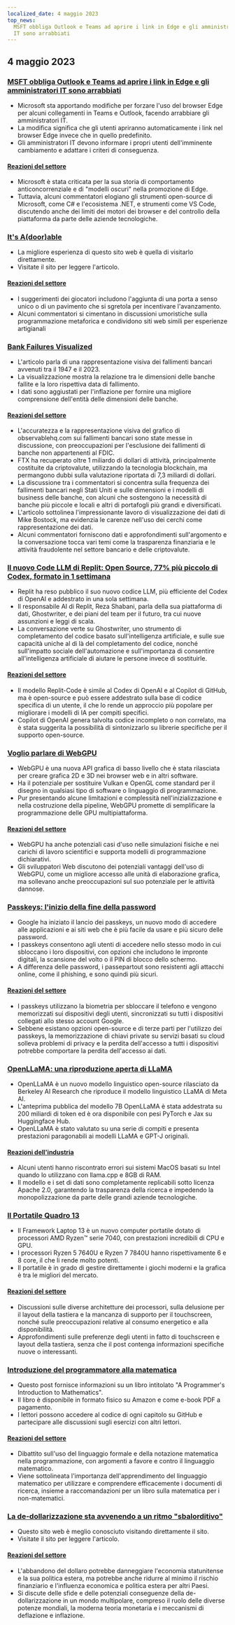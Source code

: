 ```yaml
---
localized_date: 4 maggio 2023
top_news:
  MSFT obbliga Outlook e Teams ad aprire i link in Edge e gli amministratori
  IT sono arrabbiati
---
```




<CallToAction />

<Steps>

## 4 maggio 2023

### [MSFT obbliga Outlook e Teams ad aprire i link in Edge e gli amministratori IT sono arrabbiati](https://www.theverge.com/2023/5/3/23709297/microsoft-edge-force-outlook-teams-web-links-open)

- Microsoft sta apportando modifiche per forzare l'uso del browser Edge per alcuni collegamenti in Teams e Outlook, facendo arrabbiare gli amministratori IT.
- La modifica significa che gli utenti apriranno automaticamente i link nel browser Edge invece che in quello predefinito.
- Gli amministratori IT devono informare i propri utenti dell'imminente cambiamento e adattare i criteri di conseguenza.

#### [Reazioni del settore](http://news.ycombinator.com/item?id=35800158)

- Microsoft è stata criticata per la sua storia di comportamento anticoncorrenziale e di "modelli oscuri" nella promozione di Edge.
- Tuttavia, alcuni commentatori elogiano gli strumenti open-source di Microsoft, come C# e l'ecosistema .NET, e strumenti come VS Code, discutendo anche dei limiti dei motori dei browser e del controllo della piattaforma da parte delle aziende tecnologiche.

### [It's A(door)able](https://ncase.me/door/)

- La migliore esperienza di questo sito web è quella di visitarlo direttamente.
- Visitate il sito per leggere l'articolo.

#### [Reazioni del settore](http://news.ycombinator.com/item?id=35800492)

- I suggerimenti dei giocatori includono l'aggiunta di una porta a senso unico o di un pavimento che si sgretola per incentivare l'avanzamento.
- Alcuni commentatori si cimentano in discussioni umoristiche sulla programmazione metaforica e condividono siti web simili per esperienze artigianali

### [Bank Failures Visualized](https://observablehq.com/@mbostock/bank-failures)

- L'articolo parla di una rappresentazione visiva dei fallimenti bancari avvenuti tra il 1947 e il 2023.
- La visualizzazione mostra la relazione tra le dimensioni delle banche fallite e la loro rispettiva data di fallimento.
- I dati sono aggiustati per l'inflazione per fornire una migliore comprensione dell'entità delle dimensioni delle banche.

#### [Reazioni del settore](http://news.ycombinator.com/item?id=35795975)

- L'accuratezza e la rappresentazione visiva del grafico di observablehq.com sui fallimenti bancari sono state messe in discussione, con preoccupazioni per l'esclusione dei fallimenti di banche non appartenenti al FDIC.
- FTX ha recuperato oltre 1 miliardo di dollari di attività, principalmente costituite da criptovalute, utilizzando la tecnologia blockchain, ma permangono dubbi sulla valutazione riportata di 7,3 miliardi di dollari.
- La discussione tra i commentatori si concentra sulla frequenza dei fallimenti bancari negli Stati Uniti e sulle dimensioni e i modelli di business delle banche, con alcuni che sostengono la necessità di banche più piccole e locali e altri di portafogli più grandi e diversificati.
- L'articolo sottolinea l'impressionante lavoro di visualizzazione dei dati di Mike Bostock, ma evidenzia le carenze nell'uso dei cerchi come rappresentazione dei dati.
- Alcuni commentatori forniscono dati e approfondimenti sull'argomento e la conversazione tocca vari temi come la trasparenza finanziaria e le attività fraudolente nel settore bancario e delle criptovalute.

### [Il nuovo Code LLM di Replit: Open Source, 77% più piccolo di Codex, formato in 1 settimana](https://www.latent.space/p/reza-shabani#details)

- Replit ha reso pubblico il suo nuovo codice LLM, più efficiente del Codex di OpenAI e addestrato in una sola settimana.
- Il responsabile AI di Replit, Reza Shabani, parla della sua piattaforma di dati, Ghostwriter, e dei piani del team per il futuro, tra cui nuove assunzioni e leggi di scala.
- La conversazione verte su Ghostwriter, uno strumento di completamento del codice basato sull'intelligenza artificiale, e sulle sue capacità uniche al di là del completamento del codice, nonché sull'impatto sociale dell'automazione e sull'importanza di consentire all'intelligenza artificiale di aiutare le persone invece di sostituirle.

#### [Reazioni del settore](http://news.ycombinator.com/item?id=35803435)

- Il modello Replit-Code è simile al Codex di OpenAI e al Copilot di GitHub, ma è open-source e può essere addestrato sulla base di codice specifica di un utente, il che lo rende un approccio più popolare per migliorare i modelli di IA per compiti specifici.
- Copilot di OpenAI genera talvolta codice incompleto o non correlato, ma è stata suggerita la possibilità di sintonizzarlo su librerie specifiche per il supporto open-source.

### [Voglio parlare di WebGPU](https://cohost.org/mcc/post/1406157-i-want-to-talk-about-webgpu)

- WebGPU è una nuova API grafica di basso livello che è stata rilasciata per creare grafica 2D e 3D nei browser web e in altri software.
- Ha il potenziale per sostituire Vulkan e OpenGL come standard per il disegno in qualsiasi tipo di software o linguaggio di programmazione.
- Pur presentando alcune limitazioni e complessità nell'inizializzazione e nella costruzione della pipeline, WebGPU promette di semplificare la programmazione delle GPU multipiattaforma.

#### [Reazioni del settore](http://news.ycombinator.com/item?id=35800988)

- WebGPU ha anche potenziali casi d'uso nelle simulazioni fisiche e nei carichi di lavoro scientifici e supporta modelli di programmazione dichiarativi.
- Gli sviluppatori Web discutono dei potenziali vantaggi dell'uso di WebGPU, come un migliore accesso alle unità di elaborazione grafica, ma sollevano anche preoccupazioni sul suo potenziale per le attività dannose.

### [Passkeys: l'inizio della fine della password](https://blog.google/technology/safety-security/the-beginning-of-the-end-of-the-password/)

- Google ha iniziato il lancio dei passkeys, un nuovo modo di accedere alle applicazioni e ai siti web che è più facile da usare e più sicuro delle password.
- I passkeys consentono agli utenti di accedere nello stesso modo in cui sbloccano i loro dispositivi, con opzioni che includono le impronte digitali, la scansione del volto o il PIN di blocco dello schermo.
- A differenza delle password, i passepartout sono resistenti agli attacchi online, come il phishing, e sono quindi più sicuri.

#### [Reazioni del settore](http://news.ycombinator.com/item?id=35801392)

- I passkeys utilizzano la biometria per sbloccare il telefono e vengono memorizzati sui dispositivi degli utenti, sincronizzati su tutti i dispositivi collegati allo stesso account Google.
- Sebbene esistano opzioni open-source e di terze parti per l'utilizzo dei passkeys, la memorizzazione di chiavi private su servizi basati su cloud solleva problemi di privacy e la perdita dell'accesso a tutti i dispositivi potrebbe comportare la perdita dell'accesso ai dati.

### [OpenLLaMA: una riproduzione aperta di LLaMA](https://github.com/openlm-research/open_llama)

- OpenLLaMA è un nuovo modello linguistico open-source rilasciato da Berkeley AI Research che riproduce il modello linguistico LLaMA di Meta AI.
- L'anteprima pubblica del modello 7B OpenLLaMA è stata addestrata su 200 miliardi di token ed è ora disponibile con pesi PyTorch e Jax su Huggingface Hub.
- OpenLLaMA è stato valutato su una serie di compiti e presenta prestazioni paragonabili ai modelli LLaMA e GPT-J originali.

#### [Reazioni dell'industria](http://news.ycombinator.com/item?id=35798888)

- Alcuni utenti hanno riscontrato errori sui sistemi MacOS basati su Intel quando lo utilizzano con llama.cpp e 8GB di RAM.
- Il modello e i set di dati sono completamente replicabili sotto licenza Apache 2.0, garantendo la trasparenza della ricerca e impedendo la monopolizzazione da parte delle grandi aziende tecnologiche.

### [Il Portatile Quadro 13](https://frame.work/blog/announcing-the-framework-laptop-13-powered-by-amd-ryzen)

- Il Framework Laptop 13 è un nuovo computer portatile dotato di processori AMD Ryzen™ serie 7040, con prestazioni incredibili di CPU e GPU.
- I processori Ryzen 5 7640U e Ryzen 7 7840U hanno rispettivamente 6 e 8 core, il che li rende molto potenti.
- Il portatile è in grado di gestire direttamente i giochi moderni e la grafica è tra le migliori del mercato.

#### [Reazioni del settore](http://news.ycombinator.com/item?id=35802210)

- Discussioni sulle diverse architetture dei processori, sulla delusione per il layout della tastiera e la mancanza di supporto per il touchscreen, nonché sulle preoccupazioni relative al consumo energetico e alla disponibilità.
- Approfondimenti sulle preferenze degli utenti in fatto di touchscreen e layout della tastiera, senza che il post contenga informazioni specifiche nuove o interessanti.

### [Introduzione del programmatore alla matematica](https://pimbook.org)

- Questo post fornisce informazioni su un libro intitolato "A Programmer's Introduction to Mathematics".
- Il libro è disponibile in formato fisico su Amazon e come e-book PDF a pagamento.
- I lettori possono accedere al codice di ogni capitolo su GitHub e partecipare alle discussioni sugli esercizi con altri lettori.

#### [Reazioni del settore](http://news.ycombinator.com/item?id=35800136)

- Dibattito sull'uso del linguaggio formale e della notazione matematica nella programmazione, con argomenti a favore e contro il linguaggio matematico.
- Viene sottolineata l'importanza dell'apprendimento del linguaggio matematico per utilizzare e comprendere efficacemente i documenti di ricerca, insieme a raccomandazioni per un libro sulla matematica per i non-matematici.

### [La de-dollarizzazione sta avvenendo a un ritmo "sbalorditivo"](https://www.bloomberg.com/news/articles/2023-04-18/de-dollarization-is-happening-at-a-stunning-pace-jen-says)

- Questo sito web è meglio conosciuto visitando direttamente il sito.
- Visitate il sito per leggere l'articolo.

#### [Reazioni del settore](http://news.ycombinator.com/item?id=35796915)

- L'abbandono del dollaro potrebbe danneggiare l'economia statunitense e la sua politica estera, ma potrebbe anche ridurre al minimo il rischio finanziario e l'influenza economica e politica estera per altri Paesi.
- Si discute delle sfide e delle potenziali conseguenze della de-dollarizzazione in un mondo multipolare, compreso il ruolo delle diverse potenze mondiali, la moderna teoria monetaria e i meccanismi di deflazione e inflazione.

</Steps>
